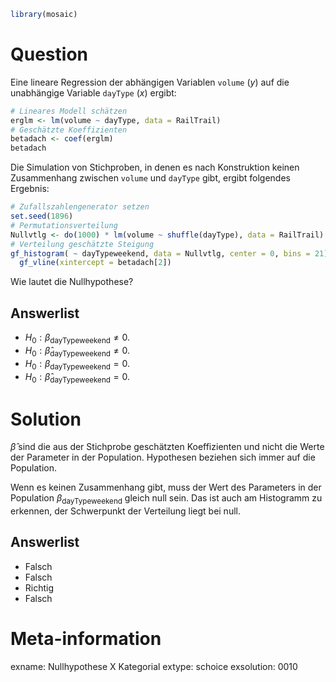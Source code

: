 ```r
library(mosaic)
```

Question
========

Eine lineare Regression der abhängigen Variablen `volume` ($y$) auf die unabhängige Variable `dayType` ($x$) ergibt:

```r
# Lineares Modell schätzen
erglm <- lm(volume ~ dayType, data = RailTrail)
# Geschätzte Koeffizienten
betadach <- coef(erglm)
betadach
```

Die Simulation von Stichproben, in denen es nach Konstruktion keinen Zusammenhang zwischen `volume` und `dayType` gibt, ergibt folgendes Ergebnis:

```r
# Zufallszahlengenerator setzen
set.seed(1896)
# Permutationsverteilung
Nullvtlg <- do(1000) * lm(volume ~ shuffle(dayType), data = RailTrail)
# Verteilung geschätzte Steigung
gf_histogram( ~ dayTypeweekend, data = Nullvtlg, center = 0, bins = 21) |>
  gf_vline(xintercept = betadach[2]) 
```

Wie lautet die Nullhypothese?

Answerlist
----------
* $H_0: \beta_{\text{dayTypeweekend}} \neq 0$.
* $H_0: \hat{\beta}_{\text{dayTypeweekend}} \neq 0$.
* $H_0: \beta_{\text{dayTypeweekend}} = 0$.
* $H_0: \hat{\beta}_{\text{dayTypeweekend}} = 0$.

Solution
========

$\hat\beta$ sind die aus der Stichprobe geschätzten Koeffizienten und nicht die Werte der Parameter in der Population.
Hypothesen beziehen sich immer auf die Population.

Wenn es keinen Zusammenhang gibt, muss der Wert des Parameters in der Population $\beta_{\text{dayTypeweekend}}$ gleich null sein.
Das ist auch am Histogramm zu erkennen, der Schwerpunkt der Verteilung liegt bei null.


Answerlist
----------
* Falsch
* Falsch
* Richtig
* Falsch

Meta-information
================
exname: Nullhypothese X Kategorial
extype: schoice
exsolution: 0010